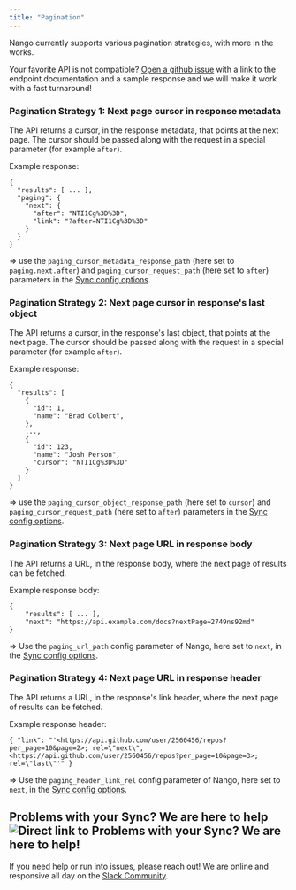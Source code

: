 ```yaml
---
title: "Pagination"
---
```


Nango currently supports various pagination strategies, with more in the works. 

Your favorite API is not compatible? [Open a github issue](https://github.com/NangoHQ/nango-sync/issues/new) with a link to the endpoint documentation and a sample response and we will make it work with a fast turnaround!

### Pagination Strategy 1: Next page cursor in response metadata[](#pagination-strategy-1-next-page-cursor-in-response-metadata "Direct link to Pagination Strategy 1: Next page cursor in response metadata")

The API returns a cursor, in the response metadata, that points at the next page. The cursor should be passed along with the request in a special parameter (for example `after`).

Example response:

```
{
  "results": [ ... ],
  "paging": {
    "next": {
      "after": "NTI1Cg%3D%3D",
      "link": "?after=NTI1Cg%3D%3D"
    }
  }
}

```

\=> use the `paging_cursor_metadata_response_path` (here set to `paging.next.after`) and `paging_cursor_request_path` (here set to `after`) parameters in the [Sync config options](/nango-sync/use-nango/sync-all-options).

### Pagination Strategy 2: Next page cursor in response's last object[](#pagination-strategy-2-next-page-cursor-in-responses-last-object "Direct link to Pagination Strategy 2: Next page cursor in response's last object")

The API returns a cursor, in the response's last object, that points at the next page. The cursor should be passed along with the request in a special parameter (for example `after`).

Example response:

```
{
  "results": [ 
    {
      "id": 1,
      "name": "Brad Colbert",
    },
    ...,
    {
      "id": 123,
      "name": "Josh Person",
      "cursor": "NTI1Cg%3D%3D"
    }
  ]
}

```

\=> use the `paging_cursor_object_response_path` (here set to `cursor`) and `paging_cursor_request_path` (here set to `after`) parameters in the [Sync config options](/nango-sync/use-nango/sync-all-options).

### Pagination Strategy 3: Next page URL in response body[](#pagination-strategy-3-next-page-url-in-response-body "Direct link to Pagination Strategy 3: Next page URL in response body")

The API returns a URL, in the response body, where the next page of results can be fetched.

Example response body:

```
{
    "results": [ ... ],
    "next": "https://api.example.com/docs?nextPage=2749ns92md"
}

```

\=> Use the `paging_url_path` config parameter of Nango, here set to `next`, in the [Sync config options](/nango-sync/use-nango/sync-all-options).

### Pagination Strategy 4: Next page URL in response header[](#pagination-strategy-4-next-page-url-in-response-header "Direct link to Pagination Strategy 4: Next page URL in response header")

The API returns a URL, in the response's link header, where the next page of results can be fetched.

Example response header:

```
{ "link": "'<https://api.github.com/user/2560456/repos?per_page=10&page=2>; rel=\"next\", <https://api.github.com/user/2560456/repos?per_page=10&page=3>; rel=\"last\"'" }

```

\=> Use the `paging_header_link_rel` config parameter of Nango, here set to `next`, in the [Sync config options](/nango-sync/use-nango/sync-all-options).

## Problems with your Sync? We are here to help![](#problems-with-your-sync-we-are-here-to-help "Direct link to Problems with your Sync? We are here to help!")

If you need help or run into issues, please reach out! We are online and responsive all day on the [Slack Community](https://nango.dev/slack).